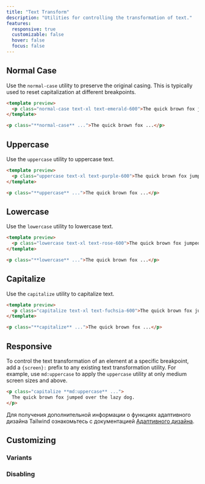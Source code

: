 ```yaml
---
title: "Text Transform"
description: "Utilities for controlling the transformation of text."
features:
  responsive: true
  customizable: false
  hover: false
  focus: false
---
```




## Normal Case

Use the `normal-case` utility to preserve the original casing. This is typically used to reset capitalization at different breakpoints.

```html emerald
<template preview>
  <p class="normal-case text-xl text-emerald-600">The quick brown fox jumped over the lazy dog.</p>
</template>

<p class="**normal-case** ...">The quick brown fox ...</p>
```

## Uppercase

Use the `uppercase` utility to uppercase text.

```html purple
<template preview>
  <p class="uppercase text-xl text-purple-600">The quick brown fox jumped over the lazy dog.</p>
</template>

<p class="**uppercase** ...">The quick brown fox ...</p>
```

## Lowercase

Use the `lowercase` utility to lowercase text.

```html rose
<template preview>
  <p class="lowercase text-xl text-rose-600">The quick brown fox jumped over the lazy dog.</p>
</template>

<p class="**lowercase** ...">The quick brown fox ...</p>
```

## Capitalize

Use the `capitalize` utility to capitalize text.

```html fuchsia
<template preview>
  <p class="capitalize text-xl text-fuchsia-600">The quick brown fox jumped over the lazy dog.</p>
</template>

<p class="**capitalize** ...">The quick brown fox ...</p>
```

## Responsive

To control the text transformation of an element at a specific breakpoint, add a `{screen}:` prefix to any existing text transformation utility. For example, use `md:uppercase` to apply the `uppercase` utility at only medium screen sizes and above.

```html
<p class="capitalize **md:uppercase** ...">
  The quick brown fox jumped over the lazy dog.
</p>
```

Для получения дополнительной информации о функциях адаптивного дизайна Tailwind ознакомьтесь с документацией [Адаптивного дизайна](/docs/responsive-design).

## Customizing

### Variants

<Variants plugin="textTransform" name="text transformation" />

### Disabling

<Disabling plugin="textTransform" name="text transformation" />
